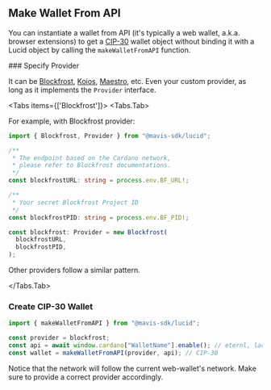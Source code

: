 
## Make Wallet From API

You can instantiate a wallet from API (it's typically a web wallet, a.k.a. browser extensions) to get a [CIP-30](https://github.com/cardano-foundation/CIPs/tree/master/CIP-0030) wallet object without binding it with a Lucid object by calling the `makeWalletFromAPI` function.

<Steps>
### Specify Provider

It can be [Blockfrost](https://blockfrost.io), [Koios](https://koios.rest), [Maestro](https://gomaestro.org), etc. Even your custom provider, as long as it implements the `Provider` interface.

<Tabs items={['Blockfrost']}>
  <Tabs.Tab>

For example, with Blockfrost provider:

```typescript
import { Blockfrost, Provider } from "@mavis-sdk/lucid";

/**
 * The endpoint based on the Cardano network,
 * please refer to Blockfrost documentations.
 */
const blockfrostURL: string = process.env.BF_URL!;

/**
 * Your secret Blockfrost Project ID
 */
const blockfrostPID: string = process.env.BF_PID!;

const blockfrost: Provider = new Blockfrost(
  blockfrostURL,
  blockfrostPID,
);
```

Other providers follow a similar pattern.

</Tabs.Tab>

</Tabs>

### Create CIP-30 Wallet

```typescript
import { makeWalletFromAPI } from "@mavis-sdk/lucid";

const provider = blockfrost;
const api = await window.cardano["WalletName"].enable(); // eternl, lace, etc.
const wallet = makeWalletFromAPI(provider, api); // CIP-30
```

Notice that the network will follow the current web-wallet's network.
Make sure to provide a correct provider accordingly.

</Steps>
